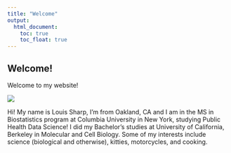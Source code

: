 ```yaml
---
title: "Welcome"
output: 
  html_document:
    toc: true
    toc_float: true
---
```


## Welcome!

Welcome to my website!

![](https://i.giphy.com/media/DUO76cKAFAObu/giphy.webp)

Hi! My name is Louis Sharp, I'm from Oakland, CA and I am in the MS in Biostatistics program at Columbia University in New York, studying Public Health Data Science! I did my Bachelor's studies at University of California, Berkeley in Molecular and Cell Biology. Some of my interests include science (biological and otherwise), kitties, motorcycles, and cooking.